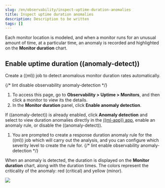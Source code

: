 ```yaml
---
slug: /en/observability/inspect-uptime-duration-anomalies
title: Inspect uptime duration anomalies
description: Description to be written
tags: []
---
```


<div id="inspect-uptime-duration-anomalies"></div>

Each monitor location is modeled, and when a monitor runs
for an unusual amount of time, at a particular time, an anomaly is recorded and highlighted
on the **Monitor duration** chart.

<div id="uptime-anomaly-detection"></div>

## Enable uptime duration ((anomaly-detect))

Create a ((ml)) job to detect anomalous monitor duration rates automatically.

{/* lint disable observability anomaly-detection */}
1. To access this page, go to **Observability > Uptime > Monitors**, and then click a monitor to view its the details.
1. In the **Monitor duration** panel, click **Enable anomaly detection**.

<DocCallOut title="Note">

If ((anomaly-detect)) is already enabled, click **Anomaly detection** and select to view duration anomalies directly in the
[((ml-app)) app](((ml-docs))/ml-gs-results.html), enable an <DocLink slug="/en/observability/duration-anomaly-alert">anomaly rule</DocLink>,
or disable the ((anomaly-detect)).

</DocCallOut>

1. You are prompted to create a <DocLink slug="/en/observability/duration-anomaly-alert">response duration anomaly rule</DocLink> for the ((ml)) job which will carry
    out the analysis, and you can configure which severity level to create the rule for.
    {/* lint enable observability anomaly-detection */}

When an anomaly is detected, the duration is displayed on the **Monitor duration**
chart, along with the duration times. The colors represent the criticality of the anomaly: red
(critical) and yellow (minor).

![](images/inspect-uptime-duration-anomalies.png)